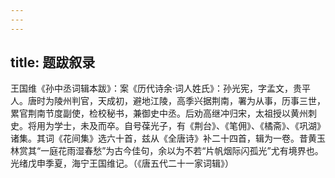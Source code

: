 ```yaml
---
---
---
```

title: 题跋叙录
---




王国维《孙中丞词辑本跋》：案《历代诗余·词人姓氏》：孙光宪，字孟文，贵平人。唐时为陵州判官，天成初，避地江陵，高季兴据荆南，署为从事，历事三世，累官荆南节度副使，检校秘书，兼御史中丞。后劝高继冲归宋，太祖授以黄州刺史。将用为学士，未及而卒。自号葆光子，有《荆台》、《笔佣》、《橘斋》、《巩湖》诸集。其词《花间集》选六十首，兹从《全唐诗》补二十四首，辑为一卷。昔黄玉林赏其“一庭花雨湿春愁”为古今佳句，余以为不若“片帆烟际闪孤光”尤有境界也。光绪戊申季夏，海宁王国维记。（《唐五代二十一家词辑》）